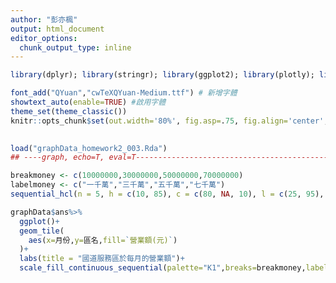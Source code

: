 ```yaml
---
author: "彭亦楓"
output: html_document
editor_options: 
  chunk_output_type: inline
---
```


```r


library(dplyr); library(stringr); library(ggplot2); library(plotly); library(lubridate); library(readr); library(tidyr); library(showtext); library(colorspace); library(magrittr)

font_add("QYuan","cwTeXQYuan-Medium.ttf") # 新增字體
showtext_auto(enable=TRUE) #啟用字體
theme_set(theme_classic())
knitr::opts_chunk$set(out.width='80%', fig.asp=.75, fig.align='center', fig.showtext=T)

 
load("graphData_homework2_003.Rda")
## ----graph, echo=T, eval=T-----------------------------------------------

breakmoney <- c(10000000,30000000,50000000,70000000)
labelmoney <- c("一千萬","三千萬","五千萬","七千萬")
sequential_hcl(n = 5, h = c(10, 85), c = c(80, NA, 10), l = c(25, 95), power = c(0.05, 1.3), register = "K1")

graphData$ans%>%
  ggplot()+
  geom_tile(
    aes(x=月份,y=區名,fill=`營業額(元)`)
  )+
  labs(title = "國道服務區於每月的營業額")+
  scale_fill_continuous_sequential(palette="K1",breaks=breakmoney,labels=labelmoney)
```
 
